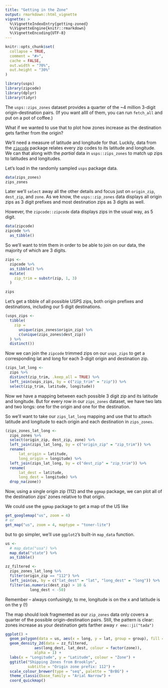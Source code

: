 ```yaml
---
title: "Getting in the Zone"
output: rmarkdown::html_vignette
vignette: >
  %\VignetteIndexEntry{getting-zoned}
  %\VignetteEngine{knitr::rmarkdown}
  %\VignetteEncoding{UTF-8}
---
```


```r
knitr::opts_chunk$set(
  collapse = TRUE,
  comment = "#>",
  cache = FALSE,
  out.width = "70%",
  out.height = "30%"
)
```

```r
library(usps)
library(zipcode)
library(dplyr)
library(tidyr)
```

The `usps::zips_zones` dataset provides a quarter of the ~4 million 3-digit origin-destination pairs. (If you want allll of them, you can run `fetch_all` and put on a pot of coffee.) 

What if we wanted to use that to plot how zones increase as the destination gets farther from the origin?

We'll need a measure of latitude and longitude for that. Luckily, data from the [`zipcode`](https://github.com/cran/zipcode) package relates every zip codes to its latitude and longitude. We can that along with  the *partial* data in `usps::zips_zones` to match up zips to latitudes and longitudes.

Let's load in the randomly sampled `usps` package data. 

```r
data(zips_zones)
zips_zones
```

Later we'll `select` away all the other details and focus just on `origin_zip`, `dest_zip`, and `zone`. As we know, the `usps::zip_zones` data displays all origin zips as 3 digit prefixes and most destination zips as 3 digits as well.

However, the `zipcode::zipcode` data displays zips in the usual way, as 5 digit. 

```r
data(zipcode)
zipcode %>% 
  as_tibble()
```


So we'll want to trim them in order to be able to join on our data, the majority of which are 3 digits.

```r
zips <- 
  zipcode %>% 
  as_tibble() %>% 
  mutate(
    zip_trim = substr(zip, 1, 3)
  )

zips
```

Let's get a tibble of all possible USPS zips, both origin prefixes and destinations, including our 5 digit destinations.

```r
(usps_zips <-
  tibble(
    zip =
      unique(zips_zones$origin_zip) %>% 
      c(unique(zips_zones$dest_zip)) 
  ) %>% 
  distinct())
```


Now we can join the `zipcode` trimmed zips on our `usps_zips` to get a corresponding lat and long for each 3-digit origin and destination zip.

```r
(zips_lat_long <- 
  zips %>% 
  distinct(zip_trim, .keep_all = TRUE) %>% 
  left_join(usps_zips, by = c("zip_trim" = "zip")) %>% 
  select(zip_trim, latitude, longitude))
```

Now we have a mapping between each possible 3 digit zip and its latitude and longitude. But for every row in our `zips_zones` dataset, we have two lats and two longs: one for the origin and one for the destination. 

So we'll want to take our `zips_lat_long` mapping and use that to attach latitude and longitude to each origin and each destination in `zips_zones`.

```r
(zips_zones_lat_long <- 
  zips_zones %>% 
  select(origin_zip, dest_zip, zone) %>% 
  left_join(zips_lat_long, by = c("origin_zip" = "zip_trim")) %>% 
  rename(
      lat_origin = latitude,
      long_origin = longitude) %>% 
  left_join(zips_lat_long, by = c("dest_zip" = "zip_trim")) %>% 
  rename(
      lat_dest = latitude,
      long_dest = longitude) %>% 
  drop_na(zone))
```


Now, using a single origin zip (112) and the `ggmap` package, we can plot all of the destination zips' zones relative to that origin. 

We could use the `ggmap` package to get a map of the US like

```r
get_googlemap("us", zoom = 4)
# or
get_map("us", zoom = 4, maptype = "toner-lite")
```

but to go simpler, we'll use `ggplot2`'s built-in `map_data` function.

```r
us <- 
  # map_data("usa") %>% 
  map_data("state") %>%
  as_tibble() 

zz_filtered <- 
  zips_zones_lat_long %>% 
  filter(origin_zip == "112") %>% 
  left_join(us, by = c("lat_dest" = "lat", "long_dest" = "long")) %>% 
  filter(as.numeric(dest_zip) > 10 &
           long_dest < -50)
```


Remember -- always confusingly, to me, longitude is on the x and latitude is on the y (!)

The map should look fragmented as our `zip_zones` data only covers a quarter of the possible origin-destination pairs. Still, the pattern is clear: zones increase as your destination gets farther away `r emo::ji("tada")`

```r
ggplot() +
  geom_polygon(data = us, aes(x = long, y = lat, group = group), fill = "white", color = "black") +
  geom_density_2d(data = zz_filtered,
             aes(long_dest, lat_dest, colour = factor(zone)),
             alpha = 1) +
  labs(x = "Longitude", y = "Latitude", colour = "Zone") +
  ggtitle("Shipping Zones from Brooklyn",
          subtitle = "Origin zone prefix: 112") +
  scale_colour_brewer(type = "seq", palette = "BrBG") +
  theme_classic(base_family = "Arial Narrow") +
  coord_quickmap()
```


<br>
